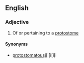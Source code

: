 ==English==

===Adjective===
{{en-adj}}

# Of or pertaining to a [[protostome]]

====Synonyms====
*[[protostomatous]]j[i[i[i[i